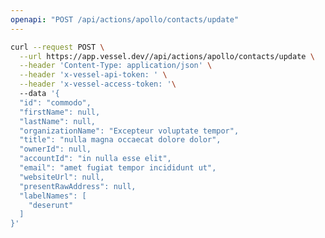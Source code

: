 ```yaml
---
openapi: "POST /api/actions/apollo/contacts/update"
---
```


<RequestExample>

```bash Request
curl --request POST \
  --url https://app.vessel.dev//api/actions/apollo/contacts/update \
  --header 'Content-Type: application/json' \
  --header 'x-vessel-api-token: ' \
  --header 'x-vessel-access-token: '\ 
  --data '{
  "id": "commodo",
  "firstName": null,
  "lastName": null,
  "organizationName": "Excepteur voluptate tempor",
  "title": "nulla magna occaecat dolore dolor",
  "ownerId": null,
  "accountId": "in nulla esse elit",
  "email": "amet fugiat tempor incididunt ut",
  "websiteUrl": null,
  "presentRawAddress": null,
  "labelNames": [
    "deserunt"
  ]
}'
```

</RequestExample>


      